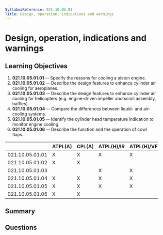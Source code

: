```yaml
---
SyllabusReference: 021.10.05.01
Title: Design, operation, indications and warnings
---
```


# Design, operation, indications and warnings

## Learning Objectives

1.  **021.10.05.01.01** -- Specify the reasons for cooling a piston engine.
2.  **021.10.05.01.02** -- Describe the design features to enhance cylinder air
    cooling for aeroplanes.
3.  **021.10.05.01.03** -- Describe the design features to enhance cylinder air
    cooling for helicopters (e.g. engine-driven impeller and scroll assembly,
    baffles).
4.  **021.10.05.01.04** -- Compare the differences between liquid- and
    air-cooling systems.
5.  **021.10.05.01.05** -- Identify the cylinder head temperature indication to
    monitor engine cooling.
6.  **021.10.05.01.06** -- Describe the function and the operation of cowl flaps.

|                 | ATPL(A) | CPL(A) | ATPL(H)/IR | ATPL(H)/VFR | CPL(H) | IR | CBIR(A) |
| --------------- | ------- | ------ | ---------- | ----------- | ------ | -- | ------- |
| 021.10.05.01.01 | X       | X      | X          | X           | X      |    |         |
| 021.10.05.01.02 | X       | X      |            |             |        |    |         |
| 021.10.05.01.03 |         |        | X          | X           | X      |    |         |
| 021.10.05.01.04 | X       | X      | X          | X           | X      |    |         |
| 021.10.05.01.05 | X       | X      | X          | X           | X      |    |         |
| 021.10.05.01.06 | X       | X      |            |             |        |    |         |

## Summary

## Questions
